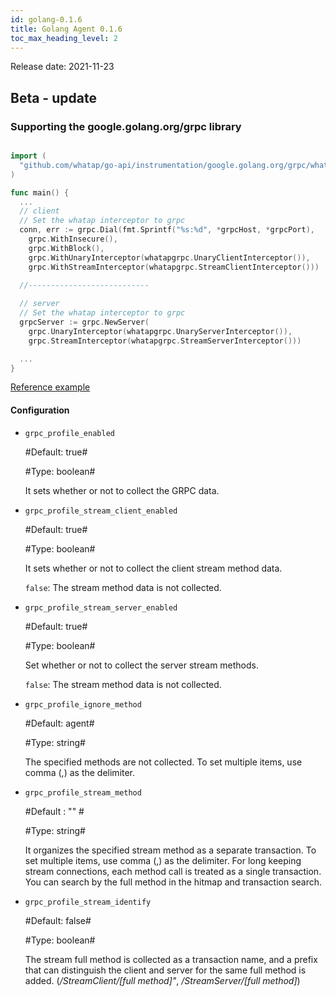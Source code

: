 ```yaml
---
id: golang-0.1.6
title: Golang Agent 0.1.6
toc_max_heading_level: 2
---
```



Release date: 2021-11-23

## Beta - update

### Supporting the google.golang.org/grpc library

```go title='Install guide'

import (
  "github.com/whatap/go-api/instrumentation/google.golang.org/grpc/whatapgrpc"
)

func main() {
  ...
  // client
  // Set the whatap interceptor to grpc
  conn, err := grpc.Dial(fmt.Sprintf("%s:%d", *grpcHost, *grpcPort),
    grpc.WithInsecure(),
    grpc.WithBlock(),
    grpc.WithUnaryInterceptor(whatapgrpc.UnaryClientInterceptor()),
    grpc.WithStreamInterceptor(whatapgrpc.StreamClientInterceptor()))
      
  //---------------------------

  // server
  // Set the whatap interceptor to grpc
  grpcServer := grpc.NewServer(
    grpc.UnaryInterceptor(whatapgrpc.UnaryServerInterceptor()),
    grpc.StreamInterceptor(whatapgrpc.StreamServerInterceptor()))

  ...
}
```

[Reference example](https://github.com/whatap/go-api-example/tree/main/google.golang.org/grpc)

#### Configuration

-   `grpc_profile_enabled`

    \#Default: true#

    \#Type: boolean# 

    It sets whether or not to collect the GRPC data. 

-   `grpc_profile_stream_client_enabled`

    \#Default: true#

    \#Type: boolean#

    It sets whether or not to collect the client stream method data.

    `false`: The stream method data is not collected. 

-   `grpc_profile_stream_server_enabled`

    \#Default: true#

    \#Type: boolean#

    Set whether or not to collect the server stream methods.

    `false`: The stream method data is not collected. 

-   `grpc_profile_ignore_method`

    \#Default: agent#

    \#Type: string# 

    The specified methods are not collected. To set multiple items, use comma (,) as the delimiter.

-   `grpc_profile_stream_method`

    \#Default : "" #

    \#Type: string# 

    It organizes the specified stream method as a separate transaction. To set multiple items, use comma (,) as the delimiter. For long keeping stream connections, each method call is treated as a single transaction. You can search by the full method in the hitmap and transaction search. 

-   `grpc_profile_stream_identify`

    \#Default: false#

    \#Type: boolean#

    The stream full method is collected as a transaction name, and a prefix that can distinguish the client and server for the same full method is added. (_/StreamClient/[full method]"_, _/StreamServer/[full method]_)
